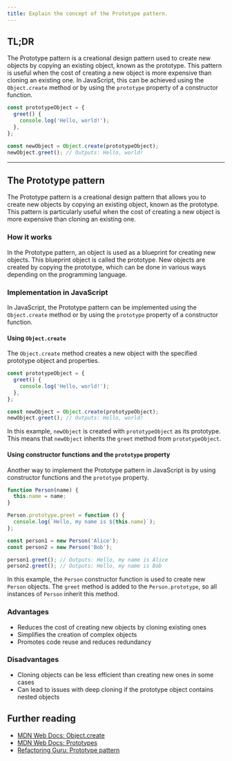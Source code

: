 ```yaml
---
title: Explain the concept of the Prototype pattern.
---
```


## TL;DR

The Prototype pattern is a creational design pattern used to create new objects by copying an existing object, known as the prototype. This pattern is useful when the cost of creating a new object is more expensive than cloning an existing one. In JavaScript, this can be achieved using the `Object.create` method or by using the `prototype` property of a constructor function.

```js
const prototypeObject = {
  greet() {
    console.log('Hello, world!');
  },
};

const newObject = Object.create(prototypeObject);
newObject.greet(); // Outputs: Hello, world!
```

---

## The Prototype pattern

The Prototype pattern is a creational design pattern that allows you to create new objects by copying an existing object, known as the prototype. This pattern is particularly useful when the cost of creating a new object is more expensive than cloning an existing one.

### How it works

In the Prototype pattern, an object is used as a blueprint for creating new objects. This blueprint object is called the prototype. New objects are created by copying the prototype, which can be done in various ways depending on the programming language.

### Implementation in JavaScript

In JavaScript, the Prototype pattern can be implemented using the `Object.create` method or by using the `prototype` property of a constructor function.

#### Using `Object.create`

The `Object.create` method creates a new object with the specified prototype object and properties.

```js
const prototypeObject = {
  greet() {
    console.log('Hello, world!');
  },
};

const newObject = Object.create(prototypeObject);
newObject.greet(); // Outputs: Hello, world!
```

In this example, `newObject` is created with `prototypeObject` as its prototype. This means that `newObject` inherits the `greet` method from `prototypeObject`.

#### Using constructor functions and the `prototype` property

Another way to implement the Prototype pattern in JavaScript is by using constructor functions and the `prototype` property.

```js
function Person(name) {
  this.name = name;
}

Person.prototype.greet = function () {
  console.log(`Hello, my name is ${this.name}`);
};

const person1 = new Person('Alice');
const person2 = new Person('Bob');

person1.greet(); // Outputs: Hello, my name is Alice
person2.greet(); // Outputs: Hello, my name is Bob
```

In this example, the `Person` constructor function is used to create new `Person` objects. The `greet` method is added to the `Person.prototype`, so all instances of `Person` inherit this method.

### Advantages

- Reduces the cost of creating new objects by cloning existing ones
- Simplifies the creation of complex objects
- Promotes code reuse and reduces redundancy

### Disadvantages

- Cloning objects can be less efficient than creating new ones in some cases
- Can lead to issues with deep cloning if the prototype object contains nested objects

## Further reading

- [MDN Web Docs: Object.create](https://developer.mozilla.org/en-US/docs/Web/JavaScript/Reference/Global_Objects/Object/create)
- [MDN Web Docs: Prototypes](https://developer.mozilla.org/en-US/docs/Learn/JavaScript/Objects/Object_prototypes)
- [Refactoring Guru: Prototype pattern](https://refactoring.guru/design-patterns/prototype)
